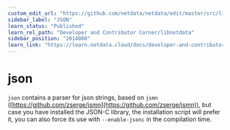 ```yaml
---
custom_edit_url: "https://github.com/netdata/netdata/edit/master/src/libnetdata/json/README.md"
sidebar_label: "JSON"
learn_status: "Published"
learn_rel_path: "Developer and Contributor Corner/libnetdata"
sidebar_position: "2014080"
learn_link: "https://learn.netdata.cloud/docs/developer-and-contributor-corner/libnetdata/json"
---
```


# json

`json` contains a parser for json strings, based on `jsmn` ([https://github.com/zserge/jsmn](https://github.com/zserge/jsmn)), but case you have installed the JSON-C library, the installation script will prefer it, you can also force its use with `--enable-jsonc` in the compilation time.


